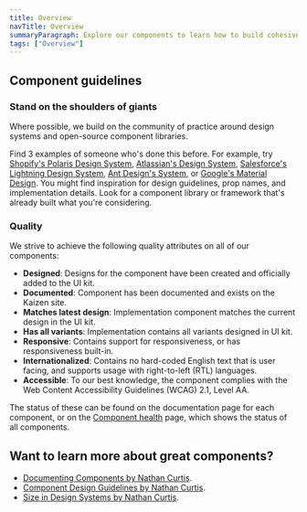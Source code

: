 ```yaml
---
title: Overview
navTitle: Overview
summaryParagraph: Explore our components to learn how to build cohesive and predictable products for Culture Amp using Kaizen.
tags: ["Overview"]
---
```


## Component guidelines

### Stand on the shoulders of giants

Where possible, we build on the community of practice around design systems and open-source component libraries.

Find 3 examples of someone who's done this before. For example, try [Shopify's Polaris Design System](https://polaris.shopify.com/components/get-started), [Atlassian's Design System](https://www.atlassian.design/), [Salesforce's Lightning Design System](https://www.lightningdesignsystem.com/guidelines/overview/), [Ant Design's System](https://ant.design/), or [Google's Material Design](https://material.io/design/). You might find inspiration for design guidelines, prop names, and implementation details. Look for a component library or framework that's already built what you're considering.

### Quality

We strive to achieve the following quality attributes on all of our components:

- **Designed**: Designs for the component have been created and officially added to the UI kit.
- **Documented**: Component has been documented and exists on the Kaizen site.
- **Matches latest design**: Implementation component matches the current design in the UI kit.
- **Has all variants**: Implementation contains all variants designed in UI kit.
- **Responsive**: Contains support for responsiveness, or has responsiveness built-in.
- **Internationalized**: Contains no hard-coded English text that is user facing, and supports usage with right-to-left (RTL) languages.
- **Accessible**: To our best knowledge, the component complies with the Web Content Accessibility Guidelines (WCAG) 2.1, Level AA.

The status of these can be found on the documentation page for each component, or on the [Component health](/component-health) page, which shows the status of all components.

## Want to learn more about great components?

- [Documenting Components by Nathan Curtis](https://medium.com/eightshapes-llc/documenting-components-9fe59b80c015).
- [Component Design Guidelines by Nathan Curtis](https://medium.com/eightshapes-llc/component-design-guidelines-eca706100e7c).
- [Size in Design Systems by Nathan Curtis](https://medium.com/eightshapes-llc/size-in-design-systems-64f234aec519).

